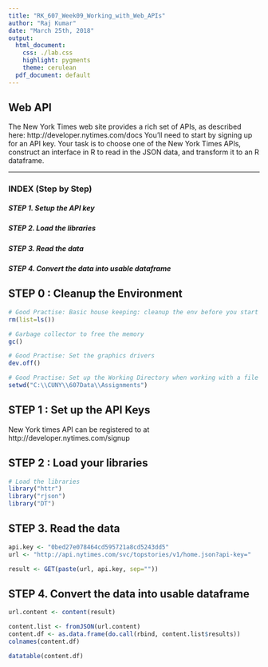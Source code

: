 ---
title: "RK_607_Week09_Working_with_Web_APIs"
author: "Raj Kumar"
date: "March 25th, 2018"
output:
  html_document:
    css: ./lab.css
    highlight: pygments
    theme: cerulean
  pdf_document: default
---

<div class="jumbotron">
  <h2 class="display-4">Web API</h2>
  <p class="lead">
The New York Times web site provides a rich set of APIs, as described here: http://developer.nytimes.com/docs
You'll need to start by signing up for an API key.
Your task is to choose one of the New York Times APIs, construct an interface in R to read in the JSON data, and transform it to an R dataframe.
</p>
  <hr class="my-4">
</div>


### INDEX (Step by Step)
#####    STEP 1. Setup the API key
#####    STEP 2. Load the libraries
#####    STEP 3. Read the data
#####    STEP 4. Convert the data into usable dataframe 


## STEP 0 : Cleanup the Environment
```{r echo=FALSE, message=FALSE, results=FALSE}
# Good Practise: Basic house keeping: cleanup the env before you start new work
rm(list=ls())

# Garbage collector to free the memory
gc()

# Good Practise: Set the graphics drivers 
dev.off()

# Good Practise: Set up the Working Directory when working with a file system
setwd("C:\\CUNY\\607Data\\Assignments")

```

## STEP 1 : Set up the API Keys
New York times API can be registered to at http://developer.nytimes.com/signup




## STEP 2 : Load your libraries
```{r}
# Load the libraries
library("httr")
library("rjson")
library("DT")
```


##    STEP 3. Read the data
```{r}
api.key <- "0bed27e078464cd595721a8cd5243dd5"
url <- "http://api.nytimes.com/svc/topstories/v1/home.json?api-key="

result <- GET(paste(url, api.key, sep=""))

```



##    STEP 4. Convert the data into usable dataframe 
```{r}
url.content <- content(result)

content.list <- fromJSON(url.content)
content.df <- as.data.frame(do.call(rbind, content.list$results))
colnames(content.df)

datatable(content.df)

```

